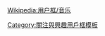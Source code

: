{{Userbox
   |id=[[File:JohannesBrahms.jpg|50px]]
   |id-c=#996B1F
   |info=該用戶喜歡聽'''[[约翰内斯·勃拉姆斯|-{zh-hans:勃拉姆斯;zh-hant:布拉姆斯}-]]'''的作品。
   |info-c=#E6C35C
   |info-s=9
   |border-c=black
   |usercategory=喜歡布拉姆斯音樂的維基人
 }}<noinclude>{{Clear}}[[Wikipedia:用户框/音乐]][[Category:關注與興趣用戶框模板]]</noinclude>